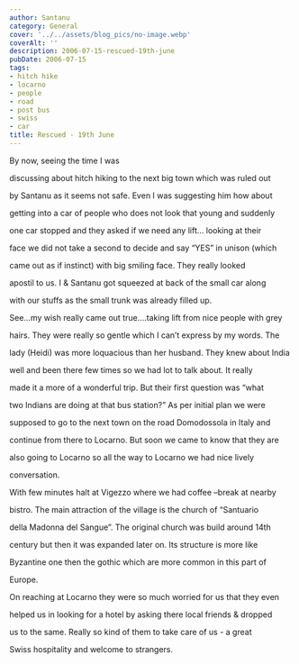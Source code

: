 ```yaml
---
author: Santanu
category: General
cover: '../../assets/blog_pics/no-image.webp'
coverAlt: ''
description: 2006-07-15-rescued-19th-june
pubDate: 2006-07-15
tags:
- hitch hike
- locarno
- people
- road
- post bus
- swiss
- car
title: Rescued - 19th June
---
```


By now, seeing the time I was

discussing about hitch hiking to the next big town which was ruled out

by Santanu as it seems not safe. Even I was suggesting him how about

getting into a car of people who does not look that young and suddenly

one car stopped and they asked if we need any lift… looking at their

face we did not take a second to decide and say “YES” in unison (which

came out as if instinct) with big smiling face. They really looked

apostil to us. I & Santanu got squeezed at back of the small car along

with our stuffs as the small trunk was already filled up.



See…my wish really came out true….taking lift from nice people with grey

hairs. They were really so gentle which I can’t express by my words. The

lady (Heidi) was more loquacious than her husband. They knew about India

well and been there few times so we had lot to talk about. It really

made it a more of a wonderful trip. But their first question was “what

two Indians are doing at that bus station?” As per initial plan we were

supposed to go to the next town on the road Domodossola in Italy and

continue from there to Locarno. But soon we came to know that they are

also going to Locarno so all the way to Locarno we had nice lively

conversation.



  






With few minutes halt at Vigezzo where we had coffee –break at nearby

bistro. The main attraction of the village is the church of “Santuario

della Madonna del Sangue”. The original church was build around 14th

century but then it was expanded later on. Its structure is more like

Byzantine one then the gothic which are more common in this part of

Europe.



  

  



On reaching at Locarno they were so much worried for us that they even

helped us in looking for a hotel by asking there local friends & dropped

us to the same. Really so kind of them to take care of us - a great

Swiss hospitality and welcome to strangers.